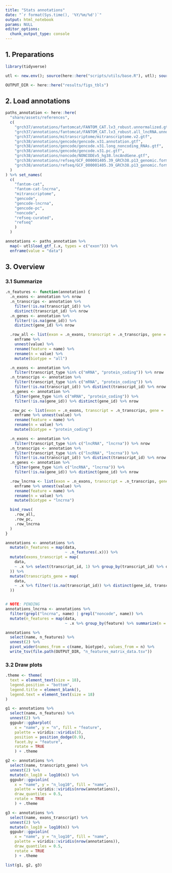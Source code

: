 ```yaml
---
title: "Stats annotations"
date: "`r format(Sys.time(), '%Y/%m/%d')`"
output: html_notebook
params: NULL
editor_options:
  chunk_output_type: console
---
```


## 1. Preparations
```r
library(tidyverse)

utl <- new.env(); source(here::here("scripts/utils/base.R"), utl); source(here::here("scripts/utils/plot.R"), utl)

OUTPUT_DIR <- here::here("results/figs_tbls")
```

## 2. Load annotations
```r
paths_annotation <- here::here(
  "share/assets/references",
  c(
    "grch37/annotations/fantomcat/FANTOM_CAT.lv3_robust.unnormalized.gtf",
    "grch37/annotations/fantomcat/FANTOM_CAT.lv3_robust.all_lncRNA.unnormalized.gtf",
    "grch37/annotations/mitranscriptome/mitranscriptome.v2.gtf",
    "grch38/annotations/gencode/gencode.v31.annotation.gtf",
    "grch38/annotations/gencode/gencode.v31.long_noncoding_RNAs.gtf",
    "grch38/annotations/gencode/gencode.v31.pc.gtf",
    "grch38/annotations/noncode/NONCODEv5_hg38.lncAndGene.gtf",
    "grch38/annotations/refseq/GCF_000001405.39_GRCh38.p13_genomic.formatted_curated.gtf",
    "grch38/annotations/refseq/GCF_000001405.39_GRCh38.p13_genomic.formatted.gtf"
  )
) %>% set_names(
  c(
    "fantom-cat",
    "fantom-cat-lncrna",
    "mitranscriptome",
    "gencode",
    "gencode-lncrna",
    "gencode-pc",
    "noncode",
    "refseq-curated",
    "refseq"
    )
  )

annotations <- paths_annotation %>%
  map(~ utl$load_gtf_(.x, types = c("exon"))) %>%
  enframe(value = "data")
```

## 3. Overview
### 3.1 Summarize
```r
.n_features <- function(annotation) {
  .n_exons <- annotation %>% nrow
  .n_transcrips <- annotation %>%
    filter(!is.na(transcript_id)) %>%
    distinct(transcript_id) %>% nrow
  .n_genes <- annotation %>%
    filter(!is.na(gene_id)) %>%
    distinct(gene_id) %>% nrow

  .row_all <- list(exon = .n_exons, transcript = .n_transcrips, gene = .n_genes) %>%
    enframe %>%
    unnest(value) %>%
    rename(feature = name) %>%
    rename(n = value) %>%
    mutate(biotype = "all")

  .n_exons <- annotation %>%
    filter(transcript_type %in% c("mRNA", "protein_coding")) %>% nrow
  .n_transcrips <- annotation %>%
    filter(transcript_type %in% c("mRNA", "protein_coding")) %>%
    filter(!is.na(transcript_id)) %>% distinct(transcript_id) %>% nrow
  .n_genes <- annotation %>%
    filter(gene_type %in% c("mRNA", "protein_coding")) %>%
    filter(!is.na(gene_id)) %>% distinct(gene_id) %>% nrow

  .row_pc <- list(exon = .n_exons, transcript = .n_transcrips, gene = .n_genes) %>%
    enframe %>% unnest(value) %>%
    rename(feature = name) %>%
    rename(n = value) %>%
    mutate(biotype = "protein_coding")

  .n_exons <- annotation %>%
    filter(transcript_type %in% c("lncRNA", "lncrna")) %>% nrow
  .n_transcrips <- annotation %>%
    filter(transcript_type %in% c("lncRNA", "lncrna")) %>%
    filter(!is.na(transcript_id)) %>% distinct(transcript_id) %>% nrow
  .n_genes <- annotation %>%
    filter(gene_type %in% c("lncRNA", "lncrna")) %>%
    filter(!is.na(gene_id)) %>% distinct(gene_id) %>% nrow

  .row_lncrna <- list(exon = .n_exons, transcript = .n_transcrips, gene = .n_genes) %>%
    enframe %>% unnest(value) %>%
    rename(feature = name) %>%
    rename(n = value) %>%
    mutate(biotype = "lncrna")

  bind_rows(
    .row_all,
    .row_pc,
    .row_lncrna
  )
}

annotations <- annotations %>%
  mutate(n_features = map(data,
                          ~ .n_features(.x))) %>%
  mutate(exons_transcript = map(
    data,
    ~ .x %>% select(transcript_id, 1) %>% group_by(transcript_id) %>% dplyr::summarize(n = n())
  )) %>%
  mutate(transcripts_gene = map(
    data,
    ~ .x %>% filter(!is.na(transcript_id)) %>% distinct(gene_id, transcript_id) %>% group_by(gene_id) %>% dplyr::summarize(n = n())
  ))


# NOTE: PENDING
annotations_lncrna <- annotations %>%
  filter(grepl("lncrna", name) | grepl("noncode", name)) %>%
  mutate(n_features = map(data,
                          ~ .x %>% group_by(feature) %>% summarize(n = n())))

annotations %>%
  select(name, n_features) %>%
  unnest(2) %>%
  pivot_wider(names_from = c(name, biotype), values_from = n) %>%
  write_tsv(file.path(OUTPUT_DIR, "n_features_matrix_data.tsv"))

```

### 3.2 Draw plots
```r
.theme <- theme(
  text = element_text(size = 18),
  legend.position = "bottom",
  legend.title = element_blank(),
  legend.text = element_text(size = 18)
)

g1 <- annotations %>%
  select(name, n_features) %>%
  unnest(2) %>%
  ggpubr::ggbarplot(
    x = "name", y = "n", fill = "feature",
    palette = viridis::viridis(3),
    position = position_dodge(0.9),
    facet.by = "feature",
    rotate = TRUE
    ) + .theme

g2 <- annotations %>%
  select(name, transcripts_gene) %>%
  unnest(2) %>%
  mutate(n_log10 = log10(n)) %>%
  ggpubr::ggviolin(
    x = "name", y = "n_log10", fill = "name",
    palette = viridis::viridis(nrow(annotations)),
    draw_quantiles = 0.5,
    rotate = TRUE
    ) + .theme

g3 <- annotations %>%
  select(name, exons_transcript) %>%
  unnest(2) %>%
  mutate(n_log10 = log10(n)) %>%
  ggpubr::ggviolin(
    x = "name", y = "n_log10", fill = "name",
    palette = viridis::viridis(nrow(annotations)),
    draw_quantiles = 0.5,
    rotate = TRUE
    ) + .theme

list(g1, g2, g3)
```
